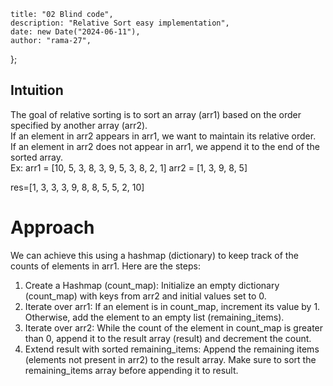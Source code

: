 	title: "02 Blind code",
	description: "Relative Sort easy implementation",
	date: new Date("2024-06-11"),
	author: "rama-27",
};

Intuition
---
The goal of relative sorting is to sort an array (arr1) based on the order specified by another array (arr2).<br/>
 If an element in arr2 appears in arr1, we want to maintain its relative order.<br/>
  If an element in arr2 does not appear in arr1, we append it to the end of the sorted array.
<br/>Ex:
arr1 = [10, 5, 3, 8, 3, 9, 5, 3, 8, 2, 1]
arr2 = [1, 3, 9, 8, 5]

res=[1, 3, 3, 3, 9, 8, 8, 5, 5, 2, 10]

# Approach
We can achieve this using a hashmap (dictionary) to keep track of the counts of elements in arr1. Here are the steps:

1. Create a Hashmap (count_map): Initialize an empty dictionary (count_map) with keys from arr2 and initial values set to 0.
2. Iterate over arr1:
If an element is in count_map, increment its value by 1.
Otherwise, add the element to an empty list (remaining_items).
3. Iterate over arr2:
While the count of the element in count_map is greater than 0, append it to the result array (result) and decrement the count.
4. Extend result with sorted remaining_items:
Append the remaining items (elements not present in arr2) to the result array.
Make sure to sort the remaining_items array before appending it to result.